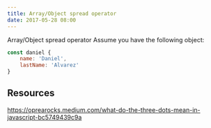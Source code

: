 ```yaml
---
title: Array/Object spread operator
date: 2017-05-28 08:00
---
```



Array/Object spread operator
Assume you have the following object:


```javascript
const daniel {
    name: 'Daniel',
    lastName: 'Alvarez'
}
```


## Resources

https://oprearocks.medium.com/what-do-the-three-dots-mean-in-javascript-bc5749439c9a